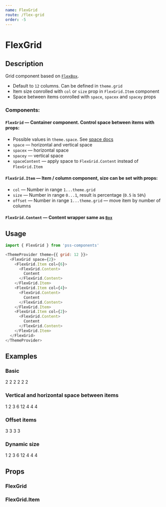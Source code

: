 ```yaml
---
name: FlexGrid
route: /flex-grid
order: -5
---
```




# FlexGrid

## Description

Grid component based on [`FlexBox`](#/flex-box).

- Default to `12` columns. Can be defined in `theme.grid`
- Item size conrolled with `col` or `size` prop in `FlexGrid.Item` component
- Space between items conrolled with `space`, `spacex` and `spacey` props

### Components:


#### `FlexGrid` — Container component. Control space between items with props:

- Possible values in `theme.space`. See [space docs](https://github.com/exah/pss/blob/master/docs/api.md#space)
- `space` — horizontal and vertical space
- `spacex` — horizontal space
- `spacey` — vertical space
- `spaceContent` — apply space to `FlexGrid.Content` instead of `FlexGrid.Item`

#### `FlexGrid.Item` — Item / column component, size can be set with props:

- `col` — Number in range `1...theme.grid`
- `size` — Number in range `0...1`, result is percentage (`0.5` is `50%`)
- `offset` — Number in range `1...theme.grid` — move item by number of columns


#### `FlexGrid.Content` — Content wrapper same as [`Box`](#/box)

## Usage

```js
import { FlexGrid } from 'pss-components'
```

```js
<ThemeProvider theme={{ grid: 12 }}>
  <FlexGrid space={2}>
    <FlexGrid.Item col={6}>
      <FlexGrid.Content>
        Content
      </FlexGrid.Content>
    </FlexGrid.Item>
    <FlexGrid.Item col={4}>
      <FlexGrid.Content>
        Content
      </FlexGrid.Content>
    </FlexGrid.Item>
    <FlexGrid.Item col={2}>
      <FlexGrid.Content>
        Content
      </FlexGrid.Content>
    </FlexGrid.Item>
  </FlexGrid>
</ThemeProvider>
```


## Examples

### Basic

<Playground>
  <FlexGrid spacex={1}>
    <FlexGrid.Item col={2}>
      <FlexGrid.Content bg='gray.0'>
        2
      </FlexGrid.Content>
    </FlexGrid.Item>
    <FlexGrid.Item col={2}>
      <FlexGrid.Content bg='gray.0'>
        2
      </FlexGrid.Content>
    </FlexGrid.Item>
    <FlexGrid.Item col={2}>
      <FlexGrid.Content bg='gray.0'>
        2
      </FlexGrid.Content>
    </FlexGrid.Item>
    <FlexGrid.Item col={2}>
      <FlexGrid.Content bg='gray.0'>
        2
      </FlexGrid.Content>
    </FlexGrid.Item>
    <FlexGrid.Item col={2}>
      <FlexGrid.Content bg='gray.0'>
        2
      </FlexGrid.Content>
    </FlexGrid.Item>
    <FlexGrid.Item col={2}>
      <FlexGrid.Content bg='gray.0'>
        2
      </FlexGrid.Content>
    </FlexGrid.Item>
  </FlexGrid>
</Playground>

### Vertical and horizontal space between items

<Playground>
  <ThemeProvider theme={{ grid: 12 }}>
    <FlexGrid space={1}>
      <FlexGrid.Item col={1}>
        <FlexGrid.Content bg='gray.0'>
          1
        </FlexGrid.Content>
      </FlexGrid.Item>
      <FlexGrid.Item col={2}>
        <FlexGrid.Content bg='gray.0'>
          2
        </FlexGrid.Content>
      </FlexGrid.Item>
      <FlexGrid.Item col={3}>
        <FlexGrid.Content bg='gray.0'>
          3
        </FlexGrid.Content>
      </FlexGrid.Item>
      <FlexGrid.Item col={6}>
        <FlexGrid.Content bg='gray.0'>
          6
        </FlexGrid.Content>
      </FlexGrid.Item>
      <FlexGrid.Item col={12}>
        <FlexGrid.Content bg='gray.0'>
          12
        </FlexGrid.Content>
      </FlexGrid.Item>
      <FlexGrid.Item col={4}>
        <FlexGrid.Content bg='gray.0'>
          4
        </FlexGrid.Content>
      </FlexGrid.Item>
      <FlexGrid.Item col={4}>
        <FlexGrid.Content bg='gray.0'>
          4
        </FlexGrid.Content>
      </FlexGrid.Item>
      <FlexGrid.Item col={4}>
        <FlexGrid.Content bg='gray.0'>
          4
        </FlexGrid.Content>
      </FlexGrid.Item>
    </FlexGrid>
  </ThemeProvider>
</Playground>

### Offset items

<Playground>
  <FlexGrid space={1}>
    <FlexGrid.Item col={3} mgr='75%'>
      <FlexGrid.Content bg='gray.0'>
        3
      </FlexGrid.Content>
    </FlexGrid.Item>
    <FlexGrid.Item col={3} offset={3}>
      <FlexGrid.Content bg='gray.0'>
        3
      </FlexGrid.Content>
    </FlexGrid.Item>
    <FlexGrid.Item col={3} offset={6}>
      <FlexGrid.Content bg='gray.0'>
        3
      </FlexGrid.Content>
    </FlexGrid.Item>
    <FlexGrid.Item col={3} offset={9}>
      <FlexGrid.Content bg='gray.0'>
        3
      </FlexGrid.Content>
    </FlexGrid.Item>
  </FlexGrid>
</Playground>

### Dynamic size

<Playground>
  <FlexGrid space={1}>
    <FlexGrid.Item size={1 / 12}>
      <FlexGrid.Content bg='gray.0'>
        1
      </FlexGrid.Content>
    </FlexGrid.Item>
    <FlexGrid.Item size={2 / 12}>
      <FlexGrid.Content bg='gray.0'>
        2
      </FlexGrid.Content>
    </FlexGrid.Item>
    <FlexGrid.Item size={3 / 12}>
      <FlexGrid.Content bg='gray.0'>
        3
      </FlexGrid.Content>
    </FlexGrid.Item>
    <FlexGrid.Item size={6 / 12}>
      <FlexGrid.Content bg='gray.0'>
        6
      </FlexGrid.Content>
    </FlexGrid.Item>
    <FlexGrid.Item size={12 / 12}>
      <FlexGrid.Content bg='gray.0'>
        12
      </FlexGrid.Content>
    </FlexGrid.Item>
    <FlexGrid.Item size={4 / 12}>
      <FlexGrid.Content bg='gray.0'>
        4
      </FlexGrid.Content>
    </FlexGrid.Item>
    <FlexGrid.Item size={4 / 12}>
      <FlexGrid.Content bg='gray.0'>
        4
      </FlexGrid.Content>
    </FlexGrid.Item>
    <FlexGrid.Item size={4 / 12}>
      <FlexGrid.Content bg='gray.0'>
        4
      </FlexGrid.Content>
    </FlexGrid.Item>
  </FlexGrid>
</Playground>


## Props

### FlexGrid

<PropsTable of={FlexGrid} />

### FlexGrid.Item

<PropsTable of={FlexGrid.Item} />
